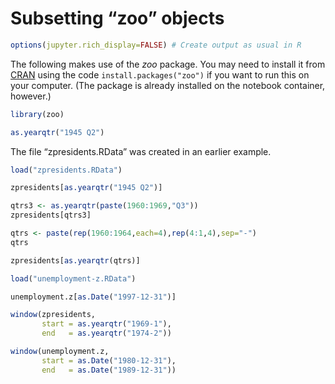 # Subsetting "zoo" objects

```r
options(jupyter.rich_display=FALSE) # Create output as usual in R
```

The following makes use of the *zoo* package. You may need to install it from
[CRAN](https://cran.r-project.org/package=zoo) using the code
`install.packages("zoo")` if you want to run this on your computer. (The
package is already installed on the notebook container, however.)

```r
library(zoo)
```

```r
as.yearqtr("1945 Q2")
```

The file "zpresidents.RData" was created in an earlier example.

```r
load("zpresidents.RData")
```

```r
zpresidents[as.yearqtr("1945 Q2")]
```

```r
qtrs3 <- as.yearqtr(paste(1960:1969,"Q3"))
zpresidents[qtrs3]
```

```r
qtrs <- paste(rep(1960:1964,each=4),rep(4:1,4),sep="-")
qtrs
```

```r
zpresidents[as.yearqtr(qtrs)]
```

```r
load("unemployment-z.RData")
```

```r
unemployment.z[as.Date("1997-12-31")]
```

```r
window(zpresidents,
       start = as.yearqtr("1969-1"),
       end   = as.yearqtr("1974-2"))
```

```r
window(unemployment.z,
       start = as.Date("1980-12-31"),
       end   = as.Date("1989-12-31"))
```
